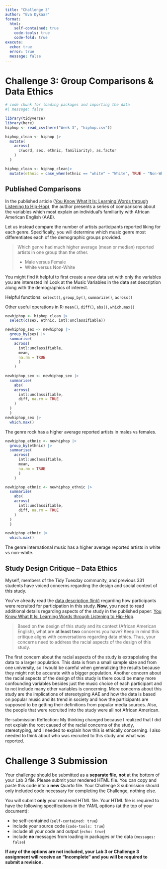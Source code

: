 ---
title: "Challenge 3"
author: "Eva Dykaar"
format: 
  html:
    self-contained: true
    code-tools: true
    code-fold: true
execute:
  echo: true
  error: true
  message: false
---

# Challenge 3: Group Comparisons & Data Ethics

```{r packages, message = FALSE}
# code chunk for loading packages and importing the data
#| message: false

library(tidyverse)
library(here)
hiphop <- read_csv(here("Week 3", "hiphop.csv"))

hiphop_clean <- hiphop |>
  mutate(
    across(
      c(word, sex, ethnic, familiarity), as.factor
    )
  )

hiphop_clean <- hiphop_clean|>
  mutate(ethnic = case_when(ethnic == "white" ~ "White", TRUE ~ "Non-White"))

```


## Published Comparisons

In the published article ([You Know What It Is: Learning Words through Listening to Hip-Hop](https://journals.plos.org/plosone/article/file?id=10.1371/journal.pone.0028248&type=printable)), the author presents a series of comparisons about the variables which most explain an individual's familiarity with African American English (AAE).

Let us instead compare the number of artists participants reported liking for each genre. Specifically, you will determine which music genre most differentiates each of the demographic groups provided.

> Which genre had much higher average (mean or median) reported artists in one group than the other.
>
> -   Male versus Female
> -   White versus Non-White

::: callout-tip
You might find it helpful to first create a new data set with only the variables you are interested in! Look at the Music Variables in the data set description along with the demographics of interest.

Helpful functions: `select()`, `group_by()`, `summarize()`, `across()`

Other useful operations in R: `mean()`, `diff()`, `abs()`, `which.max()`
:::

```{r}
newhiphop <- hiphop_clean |>
  select(c(sex, ethnic, intl:unclassifiable))

newhiphop_sex <- newhiphop |>
  group_by(sex) |>
  summarise(
    across(
      intl:unclassifiable, 
      mean, 
      na.rm = TRUE
      )
    )
    
newhiphop_sex <- newhiphop_sex |>
  summarise(
    abs(
    across(
      intl:unclassifiable,
      diff, na.rm = TRUE
    )
  )
  )
newhiphop_sex |>
  which.max()
```
The genre rock has a higher average reported artists in males vs females.


```{r}
newhiphop_ethnic <- newhiphop |>
  group_by(ethnic) |>
  summarise(
    across(
      intl:unclassifiable, 
      mean, 
      na.rm = TRUE
      )
    )

newhiphop_ethnic <- newhiphop_ethnic |>
  summarise(
    abs(
    across(
      intl:unclassifiable,
      diff, na.rm = TRUE
    )
  )
  )

newhiphop_ethnic |>
  which.max()
```
The genre international music has a higher average reported artists in white vs non-white.


## Study Design Critique -- Data Ethics

Myself, members of the Tidy Tuesday community, and previous 331 students have voiced concerns regarding the design and social context of this study.

You've already read the [data description (link)](http://conservancy.umn.edu/bitstream/handle/11299/116327/5/explanationAAEHiphopChesley.txt) regarding how participants were recruited for participation in this study. **Now**, you need to read additional details regarding aspects of the study in the published paper: [You Know What It Is: Learning Words through Listening to Hip-Hop](https://journals.plos.org/plosone/article/file?id=10.1371/journal.pone.0028248&type=printable).

> Based on the design of this study and its context (African American English), what are **at least two** concerns you have? Keep in mind this critique aligns with conversations regarding data ethics. Thus, your concerns need to address the racial aspects of the design of this study.

The first concern about the racial aspects of the study is extrapolating the data to a larger population. This data is from a small sample size and from one university, so I would be careful when generalizing the results because they might not be accurate with a bigger population. Another concern about the racial aspects of the design of this study is there could be many more confounding variables besides just the music choice of each participant and to not include many other variables is concerning. More concerns about this study are the implications of stereotyping AAE and how the data is based on popular music and its trend in society and how the participants are supposed to be getting their definitions from popular media sources. Also, the people that were recruited into the study were all not African American.

Re-submission Reflection:
My thinking changed because I realized that I did not explain the root caused of the racial concerns of the study, stereotyping, and I needed to explain how this is ethically concerning. I also needed to think about who was recruited to this study and what was reported.



# Challenge 3 Submission

Your challenge should be submitted as a **separate file**, **not** at the bottom of your Lab 3 file. Please submit your rendered HTML file. You can copy and paste this code into a **new** Quarto file. Your Challenge 3 submission should only included code necessary for completing the Challenge, nothing else.

You will submit **only** your rendered HTML file. Your HTML file is required to have the following specifications in the YAML options (at the top of your document):

-   be self-contained (`self-contained: true`)
-   include your source code (`code-tools: true`)
-   include all your code and output (`echo: true`)
-   include **no** messages from loading in packages or the data (`messages: false`)

**If any of the options are not included, your Lab 3 or Challenge 3 assignment will receive an "Incomplete" and you will be required to submit a revision.**
